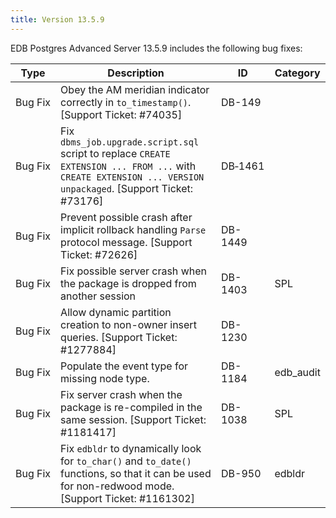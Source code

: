 ---
title: Version 13.5.9
---

EDB Postgres Advanced Server 13.5.9 includes the following bug fixes:

| Type | Description      | ID | Category |
| ---- | ---------------- | -- | -------- |
| Bug&nbsp;Fix | Obey the AM meridian indicator correctly in `to_timestamp()`. [Support Ticket: #74035] | DB-149 | |
| Bug Fix | Fix `dbms_job.upgrade.script.sql` script to replace `CREATE EXTENSION ... FROM ...` with `CREATE EXTENSION ... VERSION unpackaged`. [Support Ticket: #73176] | DB&#8209;1461 | |
| Bug Fix | Prevent possible crash after implicit rollback handling `Parse` protocol message. [Support Ticket: #72626] | DB-1449 | |
| Bug Fix | Fix possible server crash when the package is dropped from another session | DB-1403 | SPL |
| Bug Fix | Allow dynamic partition creation to non-owner insert queries. [Support Ticket: #1277884] | DB-1230 | |
| Bug Fix | Populate the event type for missing node type. | DB-1184 | edb_audit |
| Bug Fix | Fix server crash when the package is re-compiled in the same session. [Support Ticket: #1181417] | DB-1038 | SPL |
| Bug Fix | Fix `edbldr` to dynamically look for `to_char()` and `to_date()` functions, so that it can be used for non-redwood mode. [Support Ticket: #1161302] | DB-950 | edbldr |
